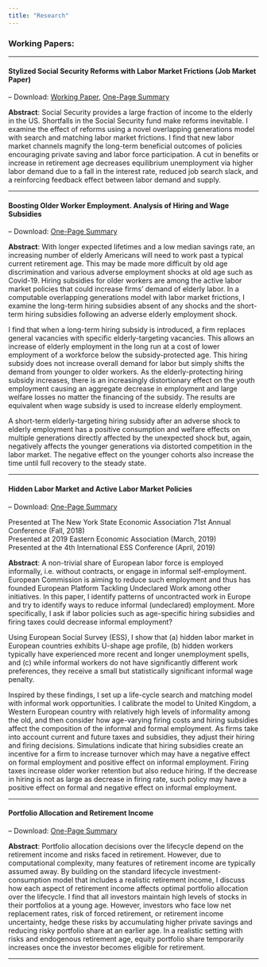 ```yaml
---
title: "Research"
---
```



### Working Papers:

 <hr>

#### Stylized Social Security Reforms with Labor Market Frictions (Job Market Paper)

-- Download: [Working Paper](Rudys_Paper_1_JMP.pdf), [One-Page Summary](One_Page_Summary___Paper_1.pdf)

**Abstract**: Social Security provides a large fraction of income to the elderly in the US. Shortfalls in the Social Security fund make reforms inevitable. I examine the effect of reforms using a novel overlapping generations model with search and matching labor market frictions. I find that new labor market
channels magnify the long-term beneficial outcomes of policies encouraging private saving and labor
force participation. A cut in benefits or increase in retirement age decreases equilibrium unemployment
via higher labor demand due to a fall in the interest rate, reduced job search slack, and a reinforcing
feedback effect between labor demand and supply.

 <hr>

#### Boosting Older Worker Employment. Analysis of Hiring and Wage Subsidies

-- Download: [One-Page Summary](One_Page_Summary___Paper_2.pdf)

**Abstract**: With longer expected lifetimes and a low median savings rate, an increasing number of elderly Americans will need to work past a typical current retirement age. This may be made more difficult by old age discrimination and various adverse employment shocks at old age such as Covid-19. Hiring subsidies for older workers are among the active labor market policies that could increase firms' demand of elderly labor. In a computable overlapping generations model with labor market frictions, I examine the long-term hiring subsidies absent of any shocks and the short-term hiring subsidies following an adverse elderly employment shock.

I find that when a long-term hiring subsidy is introduced, a firm replaces general vacancies with specific elderly-targeting vacancies. This allows an increase of elderly employment in the long run at a cost of lower employment of a workforce below the subsidy-protected age. This hiring subsidy does not increase overall demand for labor but simply shifts the demand from younger to older workers. As the elderly-protecting hiring subsidy increases, there is an increasingly distortionary effect on the youth employment causing an aggregate decrease in employment and large welfare losses no matter the financing of the subsidy. The results are equivalent when wage subsidy is used to increase elderly employment.

A short-term elderly-targeting hiring subsidy after an adverse shock to elderly employment has a positive consumption and welfare effects on multiple generations directly affected by the unexpected shock but, again, negatively affects the younger generations via distorted competition in the labor market. The negative effect on the younger cohorts also increase the time until full recovery to the steady state.

 <hr>

#### Hidden Labor Market and Active Labor Market Policies

-- Download: [One-Page Summary](One_Page_Summary___Paper_3.pdf)

Presented at The New York State Economic Association 71st Annual Conference (Fall, 2018)\
Presented at 2019 Eastern Economic Association (March, 2019)\
Presented at the 4th International ESS Conference (April, 2019)

**Abstract**: A non-trivial share of European labor force is employed informally, i.e. without contracts, or engage in informal self-employment. European Commission is aiming to reduce such employment and thus has founded European Platform Tackling Undeclared Work among other initiatives. In this paper, I identify patterns of uncontracted work in Europe and try to identify ways to reduce informal (undeclared) employment. More specifically, I ask if labor policies such as age-specific hiring subsidies and firing taxes could decrease informal employment?
		
Using European Social Survey (ESS), I show that (a) hidden labor market in European countries exhibits U-shape age profile, (b) hidden workers typically have experienced more recent and longer unemployment spells, and (c) while informal workers do not have significantly different work preferences, they receive a small but statistically significant informal wage penalty. 
		
Inspired by these findings, I set up a life-cycle search and matching model with informal work opportunities. I calibrate the model to United Kingdom, a Western European country with relatively high levels of informality among the old, and then consider how age-varying firing costs and hiring subsidies affect the composition of the informal and formal employment. As firms take into account current and future taxes and subsidies, they adjust their hiring and firing decisions. Simulations indicate that hiring subsidies create an incentive for a firm to increase turnover which may have a negative effect on formal employment and positive effect on informal employment. Firing taxes increase older worker retention but also reduce hiring. If the decrease in hiring is not as large as decrease in firing rate, such policy may have a positive effect on formal and negative effect on informal employment.

 <hr>

#### Portfolio Allocation and Retirement Income

-- Download: [One-Page Summary](One_Page_Summary___Paper_4.pdf)

**Abstract**: Portfolio allocation decisions over the lifecycle depend on the retirement income and risks faced in retirement. However, due to computational complexity, many features of retirement income are typically assumed away. By building on the standard lifecycle investment-consumption model that includes a realistic retirement income, I discuss how each aspect of retirement income affects optimal portfolio allocation over the lifecycle. I find that all investors maintain high levels of stocks in their portfolios at a young age. However, investors who face low net replacement rates, risk of forced retirement, or retirement income uncertainty, hedge these risks by accumulating higher private savings and reducing risky portfolio share at an earlier age. In a realistic setting with risks and endogenous retirement age, equity portfolio share temporarily increases once the investor becomes eligible for retirement.		

 <hr>

